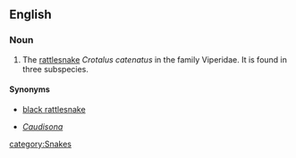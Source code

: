 ==English==
{{wikipedia}}
===Noun===
{{en-noun}}

#{{zoology}} The [[rattlesnake]] ''Crotalus catenatus'' in the family Viperidae.  It is found in three subspecies.
====Synonyms====
*{{qualifier|dated}} [[black rattlesnake]]
*{{qualifier|taxonomic genus}} ''[[Caudisona]]''

[[category:Snakes]]